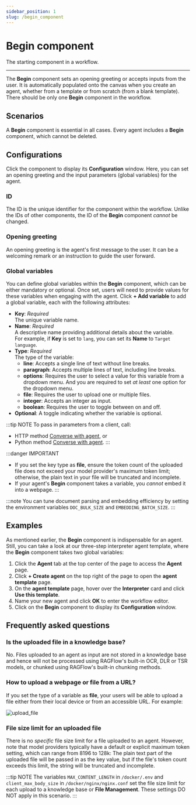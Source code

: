 ```yaml
---
sidebar_position: 1
slug: /begin_component
---
```


# Begin component

The starting component in a workflow.

---

The **Begin** component sets an opening greeting or accepts inputs from the user. It is automatically populated onto the canvas when you create an agent, whether from a template or from scratch (from a blank template). There should be only one **Begin** component in the workflow.

## Scenarios

A **Begin** component is essential in all cases. Every agent includes a **Begin** component, which cannot be deleted.

## Configurations

Click the component to display its **Configuration** window. Here, you can set an opening greeting and the input parameters (global variables) for the agent.

### ID

The ID is the unique identifier for the component within the workflow. Unlike the IDs of other components, the ID of the **Begin** component _cannot_ be changed.

### Opening greeting

An opening greeting is the agent's first message to the user. It can be a welcoming remark or an instruction to guide the user forward.

### Global variables

You can define global variables within the **Begin** component, which can be either mandatory or optional. Once set, users will need to provide values for these variables when engaging with the agent. Click **+ Add variable** to add a global variable, each with the following attributes:

- **Key**: _Required_  
  The unique variable name.
- **Name**: _Required_  
  A descriptive name providing additional details about the variable.  
  For example, if **Key** is set to `lang`, you can set its **Name** to `Target language`.
- **Type**: _Required_  
  The type of the variable:
  - **line**: Accepts a single line of text without line breaks.
  - **paragraph**: Accepts multiple lines of text, including line breaks.
  - **options**: Requires the user to select a value for this variable from a dropdown menu. And you are required to set _at least_ one option for the dropdown menu.
  - **file**: Requires the user to upload one or multiple files.
  - **integer**: Accepts an integer as input.
  - **boolean**: Requires the user to toggle between on and off.
- **Optional**: A toggle indicating whether the variable is optional.

:::tip NOTE
To pass in parameters from a client, call:

- HTTP method [Converse with agent](../../../references/http_api_reference.md#converse-with-agent), or
- Python method [Converse with agent](../../../references/python_api_reference.md#converse-with-agent).
  :::

:::danger IMPORTANT

- If you set the key type as **file**, ensure the token count of the uploaded file does not exceed your model provider's maximum token limit; otherwise, the plain text in your file will be truncated and incomplete.
- If your agent's **Begin** component takes a variable, you _cannot_ embed it into a webpage.
  :::

:::note
You can tune document parsing and embedding efficiency by setting the environment variables `DOC_BULK_SIZE` and `EMBEDDING_BATCH_SIZE`.
:::

## Examples

As mentioned earlier, the **Begin** component is indispensable for an agent. Still, you can take a look at our three-step interpreter agent template, where the **Begin** component takes two global variables:

1. Click the **Agent** tab at the top center of the page to access the **Agent** page.
2. Click **+ Create agent** on the top right of the page to open the **agent template** page.
3. On the **agent template** page, hover over the **Interpreter** card and click **Use this template**.
4. Name your new agent and click **OK** to enter the workflow editor.
5. Click on the **Begin** component to display its **Configuration** window.

## Frequently asked questions

### Is the uploaded file in a knowledge base?

No. Files uploaded to an agent as input are not stored in a knowledge base and hence will not be processed using RAGFlow's built-in OCR, DLR or TSR models, or chunked using RAGFlow's built-in chunking methods.

### How to upload a webpage or file from a URL?

If you set the type of a variable as **file**, your users will be able to upload a file either from their local device or from an accessible URL. For example:

![upload_file](https://github.com/user-attachments/assets/7ad2a352-0807-4b74-b8d1-d09e5cd37997)

### File size limit for an uploaded file

There is no _specific_ file size limit for a file uploaded to an agent. However, note that model providers typically have a default or explicit maximum token setting, which can range from 8196 to 128k: The plain text part of the uploaded file will be passed in as the key value, but if the file's token count exceeds this limit, the string will be truncated and incomplete.

:::tip NOTE
The variables `MAX_CONTENT_LENGTH` in `/docker/.env` and `client_max_body_size` in `/docker/nginx/nginx.conf` set the file size limit for each upload to a knowledge base or **File Management**. These settings DO NOT apply in this scenario.
:::

